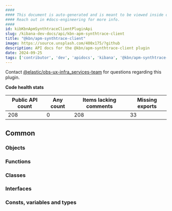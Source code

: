 ```yaml
---
####
#### This document is auto-generated and is meant to be viewed inside our experimental, new docs system.
#### Reach out in #docs-engineering for more info.
####
id: kibKbnApmSynthtraceClientPluginApi
slug: /kibana-dev-docs/api/kbn-apm-synthtrace-client
title: "@kbn/apm-synthtrace-client"
image: https://source.unsplash.com/400x175/?github
description: API docs for the @kbn/apm-synthtrace-client plugin
date: 2024-09-25
tags: ['contributor', 'dev', 'apidocs', 'kibana', '@kbn/apm-synthtrace-client']
---
```




Contact [@elastic/obs-ux-infra_services-team](https://github.com/orgs/elastic/teams/obs-ux-infra_services-team) for questions regarding this plugin.

**Code health stats**

| Public API count  | Any count | Items lacking comments | Missing exports |
|-------------------|-----------|------------------------|-----------------|
| 208 | 0 | 208 | 33 |

## Common

### Objects
<DocDefinitionList data={kbnApmSynthtraceClientObj.common.objects}/>

### Functions
<DocDefinitionList data={kbnApmSynthtraceClientObj.common.functions}/>

### Classes
<DocDefinitionList data={kbnApmSynthtraceClientObj.common.classes}/>

### Interfaces
<DocDefinitionList data={kbnApmSynthtraceClientObj.common.interfaces}/>

### Consts, variables and types
<DocDefinitionList data={kbnApmSynthtraceClientObj.common.misc}/>

